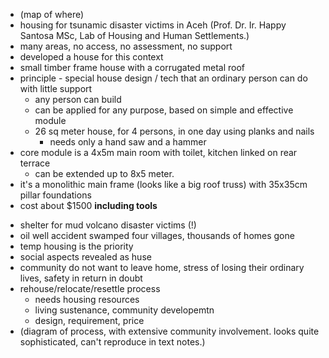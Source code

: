 * (map of where)
* housing for tsunamic disaster victims in Aceh (Prof. Dr. Ir. Happy Santosa MSc, Lab of Housing and Human Settlements.)
* many areas, no access, no assessment, no support
* developed a house for this context
* small timber frame house with a corrugated metal roof
* principle - special house design / tech that an ordinary person can do with little support
** any person can build
** can be applied for any purpose, based on simple and effective module
** 26 sq meter house, for 4 persons, in one day using planks and nails
*** needs only a hand saw and a hammer
* core module is a 4x5m main room with toilet, kitchen linked on rear terrace
** can be extended up to 8x5 meter.
* it's a monolithic main frame (looks like a big roof truss) with 35x35cm pillar foundations
* cost about $1500 '''including tools'''

* shelter for mud volcano disaster victims (!)
* oil well accident swamped four villages, thousands of homes gone
* temp housing is the priority
* social aspects revealed as huse
* community do not want to leave home, stress of losing their ordinary lives, safety in return in doubt
* rehouse/relocate/resettle process
** needs housing resources
** living sustenance, community developemtn
** design, requirement, price
* (diagram of process, with extensive community involvement. looks quite sophisticated, can't reproduce in text notes.)
{{catneeded}}